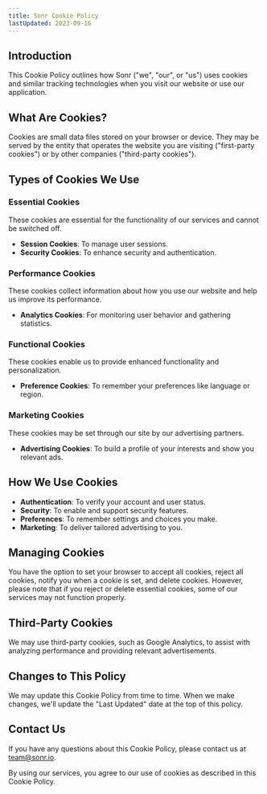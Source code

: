 ```yaml
---
title: Sonr Cookie Policy
lastUpdated: 2023-09-16
---
```


## Introduction

This Cookie Policy outlines how Sonr ("we", "our", or "us") uses cookies and similar tracking technologies when you visit our website or use our application.

## What Are Cookies?

Cookies are small data files stored on your browser or device. They may be served by the entity that operates the website you are visiting ("first-party cookies") or by other companies ("third-party cookies").

## Types of Cookies We Use

### Essential Cookies

These cookies are essential for the functionality of our services and cannot be switched off.

- **Session Cookies**: To manage user sessions.
- **Security Cookies**: To enhance security and authentication.

### Performance Cookies

These cookies collect information about how you use our website and help us improve its performance.

- **Analytics Cookies**: For monitoring user behavior and gathering statistics.

### Functional Cookies

These cookies enable us to provide enhanced functionality and personalization.

- **Preference Cookies**: To remember your preferences like language or region.

### Marketing Cookies

These cookies may be set through our site by our advertising partners.

- **Advertising Cookies**: To build a profile of your interests and show you relevant ads.

## How We Use Cookies

- **Authentication**: To verify your account and user status.
- **Security**: To enable and support security features.
- **Preferences**: To remember settings and choices you make.
- **Marketing**: To deliver tailored advertising to you.

## Managing Cookies

You have the option to set your browser to accept all cookies, reject all cookies, notify you when a cookie is set, and delete cookies. However, please note that if you reject or delete essential cookies, some of our services may not function properly.

## Third-Party Cookies

We may use third-party cookies, such as Google Analytics, to assist with analyzing performance and providing relevant advertisements.

## Changes to This Policy

We may update this Cookie Policy from time to time. When we make changes, we'll update the "Last Updated" date at the top of this policy.

## Contact Us

If you have any questions about this Cookie Policy, please contact us at [team@sonr.io](mailto:team@sonr.io).

By using our services, you agree to our use of cookies as described in this Cookie Policy.
